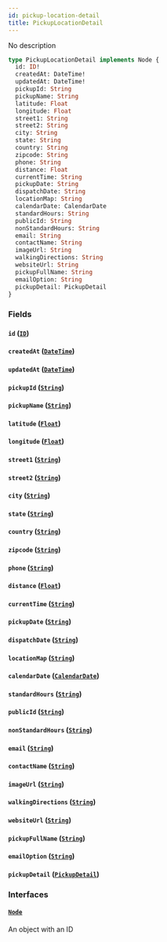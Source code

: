 ```yaml
---
id: pickup-location-detail
title: PickupLocationDetail
---
```


No description

```graphql
type PickupLocationDetail implements Node {
  id: ID!
  createdAt: DateTime!
  updatedAt: DateTime!
  pickupId: String
  pickupName: String
  latitude: Float
  longitude: Float
  street1: String
  street2: String
  city: String
  state: String
  country: String
  zipcode: String
  phone: String
  distance: Float
  currentTime: String
  pickupDate: String
  dispatchDate: String
  locationMap: String
  calendarDate: CalendarDate
  standardHours: String
  publicId: String
  nonStandardHours: String
  email: String
  contactName: String
  imageUrl: String
  walkingDirections: String
  websiteUrl: String
  pickupFullName: String
  emailOption: String
  pickupDetail: PickupDetail
}
```

### Fields

#### `id` ([`ID`](../order-view-service/scalars/id))

#### `createdAt` ([`DateTime`](../order-view-service/scalars/date-time))

#### `updatedAt` ([`DateTime`](../order-view-service/scalars/date-time))

#### `pickupId` ([`String`](../order-view-service/scalars/string))

#### `pickupName` ([`String`](../order-view-service/scalars/string))

#### `latitude` ([`Float`](../order-view-service/scalars/float))

#### `longitude` ([`Float`](../order-view-service/scalars/float))

#### `street1` ([`String`](../order-view-service/scalars/string))

#### `street2` ([`String`](../order-view-service/scalars/string))

#### `city` ([`String`](../order-view-service/scalars/string))

#### `state` ([`String`](../order-view-service/scalars/string))

#### `country` ([`String`](../order-view-service/scalars/string))

#### `zipcode` ([`String`](../order-view-service/scalars/string))

#### `phone` ([`String`](../order-view-service/scalars/string))

#### `distance` ([`Float`](../order-view-service/scalars/float))

#### `currentTime` ([`String`](../order-view-service/scalars/string))

#### `pickupDate` ([`String`](../order-view-service/scalars/string))

#### `dispatchDate` ([`String`](../order-view-service/scalars/string))

#### `locationMap` ([`String`](../order-view-service/scalars/string))

#### `calendarDate` ([`CalendarDate`](../order-view-service/objects/calendar-date))

#### `standardHours` ([`String`](../order-view-service/scalars/string))

#### `publicId` ([`String`](../order-view-service/scalars/string))

#### `nonStandardHours` ([`String`](../order-view-service/scalars/string))

#### `email` ([`String`](../order-view-service/scalars/string))

#### `contactName` ([`String`](../order-view-service/scalars/string))

#### `imageUrl` ([`String`](../order-view-service/scalars/string))

#### `walkingDirections` ([`String`](../order-view-service/scalars/string))

#### `websiteUrl` ([`String`](../order-view-service/scalars/string))

#### `pickupFullName` ([`String`](../order-view-service/scalars/string))

#### `emailOption` ([`String`](../order-view-service/scalars/string))

#### `pickupDetail` ([`PickupDetail`](../order-view-service/objects/pickup-detail))

### Interfaces

#### [`Node`](../order-view-service/interfaces/node)

An object with an ID
